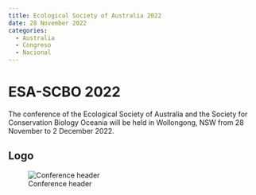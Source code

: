 ```yaml
---
title: Ecological Society of Australia 2022
date: 28 November 2022
categories:
  - Australia
  - Congreso
  - Nacional
---
```


# ESA-SCBO 2022

The conference of the Ecological Society of Australia and the Society for Conservation Biology Oceania will be held in Wollongong, NSW from 28 November to 2 December 2022. 

## Logo 

![Conference header](https://www.esascbo2022.org.au/wp-content/uploads/2022/02/Conference-header.png)